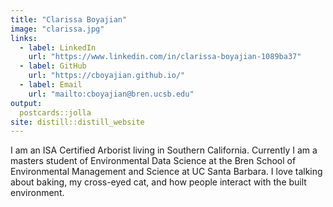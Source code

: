 ```yaml
---
title: "Clarissa Boyajian"
image: "clarissa.jpg"
links:
  - label: LinkedIn
    url: "https://www.linkedin.com/in/clarissa-boyajian-1089ba37"
  - label: GitHub
    url: "https://cboyajian.github.io/"
  - label: Email
    url: "mailto:cboyajian@bren.ucsb.edu"
output:
  postcards::jolla
site: distill::distill_website
---
```

 
I am an ISA Certified Arborist living in Southern California. 
Currently I am a masters student of Environmental Data Science at the Bren School of Environmental Management and Science at UC Santa Barbara. I love talking about baking, my cross-eyed cat, and how people interact with the built environment.

